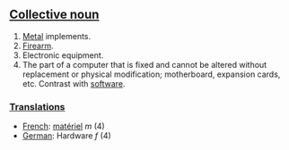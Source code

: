 ==[[Collective noun]]==

# [[Metal]] implements.
# [[Firearm]].
# Electronic equipment.
# The part of a computer that is fixed and cannot be altered without replacement or physical modification; motherboard, expansion cards, etc.  Contrast with [[software]].

===[[Translation]]s===

*[[French]]: [[matériel]] ''m'' (4)
*[[German]]: Hardware ''f'' (4)